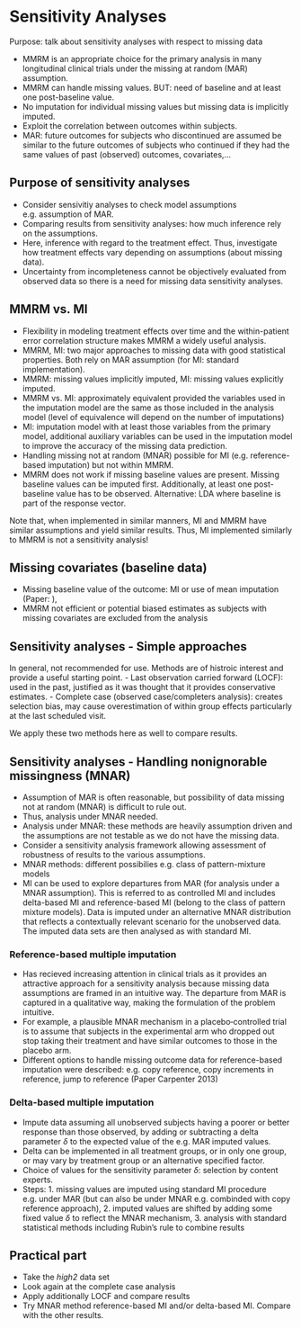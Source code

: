 # Sensitivity Analyses

Purpose: talk about sensitivity analyses with respect to missing data

- MMRM is an appropriate choice for the primary analysis in many longitudinal clinical trials under the missing at random (MAR) assumption.
- MMRM can handle missing values. BUT: need of baseline and at least one post-baseline value.
- No imputation for individual missing values but missing data is implicitly imputed.
- Exploit the correlation between outcomes within subjects.
- MAR: future outcomes for subjects who discontinued are assumed be similar to the future outcomes of subjects who continued if they had the same values of past (observed) outcomes, covariates,...

## Purpose of sensitivity analyses
- Consider sensivitiy analyses to check model assumptions e.g. assumption of MAR.
- Comparing results from sensitivity analyses: how much inference rely on the assumptions.
- Here, inference with regard to the treatment effect. Thus, investigate how treatment effects vary depending on assumptions (about missing data).
- Uncertainty from incompleteness cannot be objectively evaluated from observed data so there is a need for missing data sensitivity analyses.

## MMRM vs. MI
- Flexibility in modeling treatment effects over time and the within-patient error correlation structure makes MMRM a widely useful analysis.
- MMRM, MI: two major approaches to missing data with good statistical properties. Both rely on MAR assumption (for MI: standard implementation).
- MMRM: missing values implicitly imputed, MI: missing values explicitly imputed.
- MMRM vs. MI: approximately equivalent provided the variables used in the imputation model are the same as those included in the analysis model (level of equivalence will depend on the number of imputations)
- MI: imputation model with at least those variables from the primary model, additional auxiliary variables can be used in the imputation model to improve the accuracy of the missing data prediction.
- Handling missing not at random (MNAR) possible for MI (e.g. reference-based imputation) but not within MMRM.
- MMRM does not work if missing baseline values are present. Missing baseline values can be imputed first. Additionally, at least one post-baseline value has to be observed. Alternative: LDA where baseline is part of the response vector.

Note that, when implemented in similar manners, MI and MMRM have similar assumptions and yield similar results. Thus, MI implemented similarly to MMRM is not a sensitivity analysis!

## Missing covariates (baseline data)
- Missing baseline value of the outcome: MI or use of mean imputation (Paper: ), 
- MMRM not efficient or potential biased estimates as subjects with missing covariates are excluded from the analysis 

## Sensitivity analyses - Simple approaches
In general, not recommended for use. Methods are of histroic interest and provide a useful starting point.
- Last observation carried forward (LOCF): used in the past, justified as it was thought that it provides conservative estimates.
- Complete case (observed case/completers analysis): creates selection bias, may cause overestimation of within group effects particularly at the last scheduled visit.

We apply these two methods here as well to compare results.

## Sensitivity analyses - Handling nonignorable missingness (MNAR)
- Assumption of MAR is often reasonable, but possibility of data missing not at random (MNAR) is difficult to rule out.
- Thus, analysis under MNAR needed.
- Analysis under MNAR: these methods are heavily assumption driven and the assumptions are not testable as we do not have the missing data.
- Consider a sensitivity analysis framework allowing assessment of robustness of results to the various assumptions.
- MNAR methods: different possibilies e.g. class of pattern-mixture models
- MI can be used to explore departures from MAR (for analysis under a MNAR assumption). This is referred to as controlled MI and includes delta-based MI and reference-based MI (belong to the class of pattern mixture models). Data is imputed under an alternative MNAR distribution that reflects a contextually relevant scenario for the unobserved data. The imputed data sets are then analysed as with standard MI. 

### Reference-based multiple imputation
- Has recieved increasing attention in clinical trials as it provides an attractive approach for a sensitivity analysis because missing data assumptions are framed in an intuitive way. The departure from MAR is captured in a qualitative way, making the formulation of the problem intuitive.
- For example, a plausible MNAR mechanism in a placebo‐controlled trial is to assume that subjects in the experimental arm who dropped out stop taking their treatment and have similar outcomes to those in the placebo arm.
- Different options to handle missing outcome data for reference-based imputation were described: e.g. copy reference, copy increments in reference, jump to reference (Paper Carpenter 2013)

### Delta-based multiple imputation
- Impute data assuming all unobserved subjects having a poorer or better response than those observed, by adding or subtracting a delta parameter $\delta$ to the expected value of the e.g. MAR imputed values. 
- Delta can be implemented in all treatment groups, or in only one group, or may vary by treatment group or an alternative specified factor.
- Choice of values for the sensitivity parameter $\delta$: selection by content experts.
- Steps: 1. missing values are imputed using standard MI procedure e.g. under MAR (but can also be under MNAR e.g. combinded with copy reference approach), 2. imputed values are shifted by adding some fixed value $\delta$ to reflect the MNAR mechanism, 3. analysis with standard statistical methods including Rubin's rule to combine results

## Practical part
- Take the *high2* data set
- Look again at the complete case analysis
- Apply additionally LOCF and compare results
- Try MNAR method reference-based MI and/or delta-based MI. Compare with the other results.
